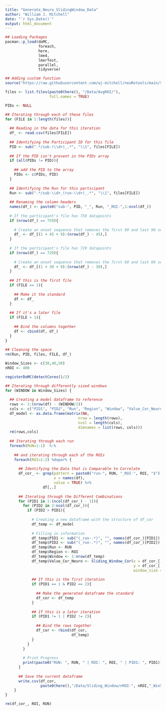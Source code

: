 ```yaml
---
title: "Generate_Neuro_SlidingWindow_Data"
author: "William J. Mitchell"
date: "`r Sys.Date()`"
output: html_document
---
```


```r
## Loading Packages
pacman::p_load(doMC,
               foreach,
               here, 
               lme4, 
               lmerTest, 
               parallel,
               tidyverse)

## Adding custom function
source("https://raw.githubusercontent.com/wj-mitchell/neuRotools/main/Sliding_Window_Cor.R", local= T)
```

```r
files <- list.files(paste0(here(), "/Data/AvgROI/"), 
                    full.names = TRUE)
```

```r
PIDs <- NULL
```

```r
## Iterating through each of these files
for (FILE in 1:length(files)){
  
  ## Reading in the data for this iteration
  df_ <- read.csv(files[FILE])
  
  ## Identifying the Participant ID for this file 
  PID <- sub(".*/sub-(\\d+)_.*", "\\1", files[FILE])
  
  ## If the PID isn't present in the PIDs array
  if (all(PIDs != PID)){
    
    ## add the PID to the array
    PIDs <- c(PIDs, PID)
  }
  
  ## Identifying the Run for this participant
  Run <- sub(".*/sub-\\d+_(run-\\d+)_.*", "\\1", files[FILE])
  
  ## Renaming the column headers
  names(df_) <- paste0("sub-", PID, "_", Run, "_ROI-",1:ncol(df_))
  
  # If the participant's file has 759 datapoints 
  if (nrow(df_) == 759){
    
    # Create an onset sequence that removes the first 90 and last 90 seconds, plus the 17 second buffer
    df_ <- df_[(1 + 45 + 9):(nrow(df_) - 45),]
  }
  
  # If the participant's file has 729 datapoints
  if (nrow(df_) == 729){
    
    # Create an onset sequence that removes the first 60 and last 60 seconds, plus the 17 second buffer
    df_ <- df_[(1 + 30 + 9):(nrow(df_) - 30),]
  }
  
  ## If this is the first file
  if (FILE == 1){
    
    ## Make it the standard
    df <- df_
  }
  
  ## If it's a later file
  if (FILE > 1){
    
    ## Bind the columns together
    df <- cbind(df, df_)
  }
}
  
## Cleaning the space
rm(Run, PID, files, FILE, df_)
```

```r
Window_Sizes <- c(30,40,50)
nROI <- 400
```

```r
registerDoMC(detectCores()/2)
```

```r
## Iterating through differently sized windows
for (WINDOW in Window_Sizes) {
  
  ## Creating a model dataframe to reference
  rows <- 1:(nrow(df) - (WINDOW/2))
  cols <- c("PID1", "PID2", "Run", "Region", "Window", "Value_Cor_Neuro")
  df_model <- as.data.frame(matrix(NA,
                                 nrow = length(rows), 
                                 ncol = length(cols),
                                 dimnames = list(rows, cols)))
  rm(rows,cols)
  
  ## Iterating through each run
  foreach(RUN=1:1)  %:% 
    
    ## and iterating through each of the ROIs
    foreach(ROI=1:2) %dopar% {
  
      ## Identifying the Data that is Comparable to Correlate
      df_cor_ <- grep(pattern = paste0("run-", RUN, "_ROI-", ROI, "$"),
                      x = names(df), 
                      value = TRUE) %>%
                 df[,.]
      
      ## Iterating through the Different Combinations
      for (PID1 in 1:(ncol(df_cor_) - 1)){
        for (PID2 in 2:ncol(df_cor_)){
          if (PID2 > PID1){
            
            # Creating a new dataframe with the structure of df_cor
            df_temp <- df_model
            
            # Filling in information
            df_temp$PID1 <- sub("(_run-.*)", "", names(df_cor_)[PID1])
            df_temp$PID2 <- sub("(_run-.*)", "", names(df_cor_)[PID2])
            df_temp$Run <- RUN
            df_temp$Region <- ROI
            df_temp$Window <- 1:nrow(df_temp)
            df_temp$Value_Cor_Neuro <- Sliding_Window_Cor(x = df_cor_[,PID1],
                                                          y = df_cor_[,PID2],
                                                          window_size = WINDOW)
            
            ## If this is the first iteration
            if (PID1 == 1 & PID2 == 2){
              
              ## Make the generated dataframe the standard
              df_cor <- df_temp
            }
            
            ## If this is a later iteration
            if (PID1 != 1 | PID2 != 2){
              
              ## Bind the rows together
              df_cor <- rbind(df_cor,
                              df_temp)
            }
          }
        }
        
        # Print Progress
        print(paste0("RUN: ", RUN, " | ROI: ", ROI, " | PID1: ", PID1))
      }
      
      ## Save the current dataframe
      write.csv(df_cor,
                paste0(here(),"/Data/Sliding_Window/nROI-", nROI,"_WinSize-", WINDOW,"_Run-",RUN,"_ROI-", ROI,".csv"))
    }
}
```

```r
rm(df_cor_, ROI, RUN)
```